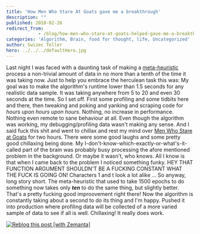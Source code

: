 ```yaml
---
title: 'How Men Who Stare At Goats gave me a breakthrough'
description: ""
published: 2010-02-26
redirect_from: 
            - /blog/how-men-who-stare-at-goats-helped-gave-me-a-breakthrough/swizec/1191
categories: 'Algorithm, Brain, food for thought, life, Uncategorized'
author: Swizec Teller
hero: ../../../defaultHero.jpg
---
```

Last night I was faced with a daunting task of making a [meta-heuristic](http://en.wikipedia.org/wiki/Metaheuristic "Metaheuristic") process a non-trivial amount of data in no more than a tenth of the time it was taking now. Just to help you embrace the herculean task this was: My goal was to make the algorithm's runtime lower than 1.5 seconds for any realistic data sample. It was taking anywhere from 5 to 20 and even 30 seconds at the time. So I set off. First some profiling and some tidbits here and there, then tweaking and poking and yanking and scraping code for _hours upon hours upon hours._ Nothing, no increase in performance. Nothing even remote to sane behaviour at all. Even though the algorithm was working, my debugging/profiling data wasn't making any sense. And I said fuck this shit and went to chillax and rest my mind over [Men Who Stare at Goats](http://www.amazon.com/Men-Who-Stare-at-Goats/dp/0330375482%3FSubscriptionId%3D0G81C5DAZ03ZR9WH9X82%26tag%3Dzemanta-20%26linkCode%3Dxm2%26camp%3D2025%26creative%3D165953%26creativeASIN%3D0330375482 "Men Who Stare at Goats") for two hours.  There were some good laughs and some pretty good chillaxing being done. My I-don't-know-which-exactly-or-what's-it-called part of the brain was probably busy processing the afore mentioned problem in the background. Or maybe it wasn't, who knows. All I know is that when I came back to the problem I noticed something funky. HEY THAT FUNCTION ARGUMENT SHOULDN'T BE A FUCKING CONSTANT WHAT THE FUCK IS GOING ON! Characters 1 and t look a lot alike ... So anyway, long story short. The meta-heuristic that used to take 1500 epochs to do something now takes only _**ten**_ to do the same thing, but slightly better. That's a pretty fucking good improovement right there! Now the algorithm is constantly taking about a second to do its thing and I'm happy. Pushed it into production where profiling data will be collected of a more varied sample of data to see if all is well. Chillaxing! It really does work.

[![Reblog this post \[with Zemanta\]](http://img.zemanta.com/reblog_e.png?x-id=9b21d896-9c08-4f43-8180-2ccdffa12a70)](http://reblog.zemanta.com/zemified/9b21d896-9c08-4f43-8180-2ccdffa12a70/ "Reblog this post \[with Zemanta]")